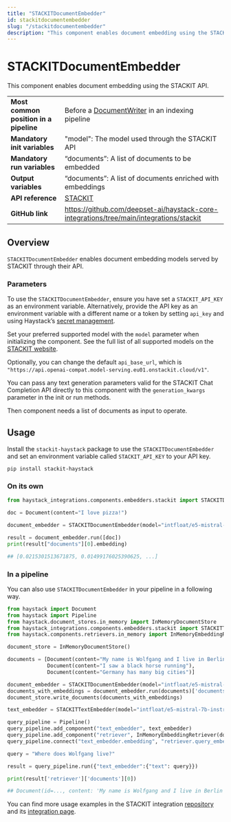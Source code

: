 ```yaml
---
title: "STACKITDocumentEmbedder"
id: stackitdocumentembedder
slug: "/stackitdocumentembedder"
description: "This component enables document embedding using the STACKIT API."
---
```


# STACKITDocumentEmbedder

This component enables document embedding using the STACKIT API.

|  |  |
| --- | --- |
| **Most common position in a pipeline** | Before a [DocumentWriter](../writers/documentwriter.mdx) in an indexing pipeline                   |
| **Mandatory init variables**           | "model": The model used through the STACKIT API                                           |
| **Mandatory run variables**            | “documents”: A list of documents to be embedded                                           |
| **Output variables**                   | “documents”: A list of documents enriched with embeddings                                 |
| **API reference**                      | [STACKIT](/reference/integrations-stackit)                                                       |
| **GitHub link**                        | https://github.com/deepset-ai/haystack-core-integrations/tree/main/integrations/stackit |

## Overview

`STACKITDocumentEmbedder` enables document embedding models served by STACKIT through their API. 

### Parameters

To use the `STACKITDocumentEmbedder`, ensure you have set a `STACKIT_API_KEY` as an environment variable. Alternatively, provide the API key as an environment variable with a different name or a token by setting `api_key` and using Haystack’s [secret management](https://docs.haystack.deepset.ai/docs/secret-management).

Set your preferred supported model with the `model` parameter when initializing the component. See the full list of all supported models on the [STACKIT website](https://docs.stackit.cloud/stackit/en/models-licenses-319914532.html).

Optionally, you can change the default `api_base_url`, which is `"https://api.openai-compat.model-serving.eu01.onstackit.cloud/v1"`.

You can pass any text generation parameters valid for the STACKIT Chat Completion API directly to this component with the `generation_kwargs` parameter in the init or run methods.

Then component needs a list of documents as input to operate.

## Usage

Install the `stackit-haystack` package to use the `STACKITDocumentEmbedder` and set an environment variable called `STACKIT_API_KEY` to your API key.

```shell
pip install stackit-haystack
```

### On its own

```python
from haystack_integrations.components.embedders.stackit import STACKITDocumentEmbedder

doc = Document(content="I love pizza!")

document_embedder = STACKITDocumentEmbedder(model="intfloat/e5-mistral-7b-instruct")

result = document_embedder.run([doc])
print(result["documents"][0].embedding)

## [0.0215301513671875, 0.01499176025390625, ...]
```

### In a pipeline

You can also use `STACKITDocumentEmbedder` in your pipeline in a following way.

```python
from haystack import Document
from haystack import Pipeline
from haystack.document_stores.in_memory import InMemoryDocumentStore
from haystack_integrations.components.embedders.stackit import STACKITTextEmbedder, STACKITDocumentEmbedder
from haystack.components.retrievers.in_memory import InMemoryEmbeddingRetriever

document_store = InMemoryDocumentStore()

documents = [Document(content="My name is Wolfgang and I live in Berlin"),
             Document(content="I saw a black horse running"),
             Document(content="Germany has many big cities")]

document_embedder = STACKITDocumentEmbedder(model="intfloat/e5-mistral-7b-instruct")
documents_with_embeddings = document_embedder.run(documents)['documents']
document_store.write_documents(documents_with_embeddings)

text_embedder = STACKITTextEmbedder(model="intfloat/e5-mistral-7b-instruct")

query_pipeline = Pipeline()
query_pipeline.add_component("text_embedder", text_embedder)
query_pipeline.add_component("retriever", InMemoryEmbeddingRetriever(document_store=document_store))
query_pipeline.connect("text_embedder.embedding", "retriever.query_embedding")

query = "Where does Wolfgang live?"

result = query_pipeline.run({"text_embedder":{"text": query}})

print(result['retriever']['documents'][0])

## Document(id=..., content: 'My name is Wolfgang and I live in Berlin', score: ...)
```

You can find more usage examples in the STACKIT integration [repository](https://github.com/deepset-ai/haystack-core-integrations/tree/main/integrations/stackit/examples) and its [integration page](https://haystack.deepset.ai/integrations/stackit).